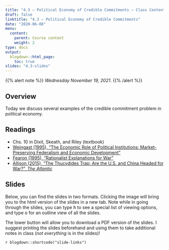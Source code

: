 ```yaml
---
title: "4.3 — Political Economy of Credible Commitments — Class Content"
draft: false
linktitle: "4.3 — Political Economy of Credible Commitments"
date: "2020-06-08"
menu:
  content:
    parent: Course content
    weight: 2
type: docs
output:
  blogdown::html_page:
    toc: true
slides: "4.3-slides"
---
```


{{% alert note %}}
*Wednesday November 19, 2021*.
{{% /alert %}}


## <i class="fas fa-info-circle fa-lg"></i> Overview

Today we discuss several examples of the credible commitment problem in political economy.

## <i class="fas fa-book-reader fa-lg"></i> Readings

- <i class="fas fa-book"></i> Chs. 10 in Dixit, Skeath, and Riley (textbook)
- [<i class="fas fa-file-pdf"></i> Weingast (1995), "The Economic Role of Political Institutions: Market-Preserving Federalism and Economic Development"](/readings/Weingast-1995.pdf)
- [<i class="fas fa-file-pdf"></i> Fearon (1995), "Rationalist Explanations for War"](/readings/Fearon-1995.pdf)
- [<i class="fas fa-file-pdf"></i> Allison (2015), "The Thucydides Trap: Are the U.S. and China Headed for War?", *The Atlantic*](https://www.theatlantic.com/international/archive/2015/09/united-states-china-war-thucydides-trap/406756)

## <i class="fas fa-chalkboard-teacher"></i> Slides

Below, you can find the slides in two formats. Clicking the image will bring you to the html version of the slides in a new tab. Note while in going through the slides, you can type <kbd>h</kbd> to see a special list of viewing options, and type <kbd>o</kbd> for an outline view of all the slides.

The lower button will allow you to download a PDF version of the slides. I suggest printing the slides beforehand and using them to take additional notes in class (*not everything* is in the slides)!

`r blogdown::shortcode("slide-links")`